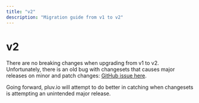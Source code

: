 ```yaml
---
title: "v2"
description: "Migration guide from v1 to v2"
---
```


# v2

There are no breaking changes when upgrading from v1 to v2. Unfortunately, there is an old bug with changesets that causes major releases on minor and patch changes: [GitHub issue here](https://github.com/changesets/changesets/issues/1011).

Going forward, pluv.io will attempt to do better in catching when changesets is attempting an unintended major release.
